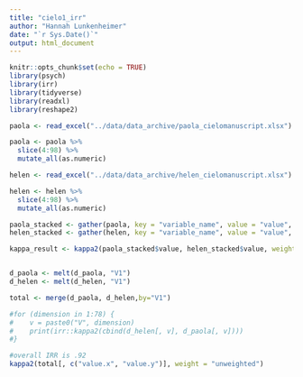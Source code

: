 ```yaml
---
title: "cielo1_irr"
author: "Hannah Lunkenheimer"
date: "`r Sys.Date()`"
output: html_document
---
```


```r
knitr::opts_chunk$set(echo = TRUE)
library(psych)
library(irr)
library(tidyverse)
library(readxl)
library(reshape2)

paola <- read_excel("../data/data_archive/paola_cielomanuscript.xlsx")

paola <- paola %>%
  slice(4:98) %>%
  mutate_all(as.numeric)

helen <- read_excel("../data/data_archive/helen_cielomanuscript.xlsx")

helen <- helen %>%
  slice(4:98) %>%
  mutate_all(as.numeric)

paola_stacked <- gather(paola, key = "variable_name", value = "value", -1)
helen_stacked <- gather(helen, key = "variable_name", value = "value", -1)

kappa_result <- kappa2(paola_stacked$value, helen_stacked$value, weight = "unweighted")
```

```r


```

```r
d_paola <- melt(d_paola, "V1")
d_helen <- melt(d_helen, "V1")

total <- merge(d_paola, d_helen,by="V1")

#for (dimension in 1:78) {
#    v = paste0("V", dimension)
#    print(irr::kappa2(cbind(d_helen[, v], d_paola[, v])))
#}

#overall IRR is .92
kappa2(total[, c("value.x", "value.y")], weight = "unweighted")

```
